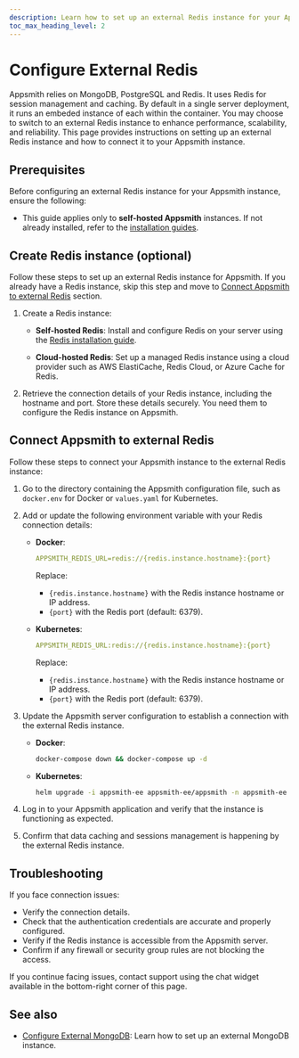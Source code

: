 ```yaml
---
description: Learn how to set up an external Redis instance for your Appsmith application to manage session storage and caching effectively.
toc_max_heading_level: 2
---
```


# Configure External Redis

Appsmith relies on MongoDB, PostgreSQL and Redis. It uses Redis for session management and caching. By default in a single server deployment, it runs an embeded instance of each within the container. You may choose to switch to an external Redis instance to enhance performance, scalability, and reliability. This page provides instructions on setting up an external Redis instance and how to connect it to your Appsmith instance.

## Prerequisites

Before configuring an external Redis instance for your Appsmith instance, ensure the following:

- This guide applies only to **self-hosted Appsmith** instances. If not already installed, refer to the [installation guides](/getting-started/setup/installation-guides).  


## Create Redis instance (optional)

Follow these steps to set up an external Redis instance for Appsmith. If you already have a Redis instance, skip this step and move to [Connect Appsmith to external Redis](#connect-appsmith-to-external-redis) section.

1. Create a Redis instance:
      - **Self-hosted Redis**: Install and configure Redis on your server using the [Redis installation guide](https://redis.io/docs/getting-started/installation/).  

      - **Cloud-hosted Redis**: Set up a managed Redis instance using a cloud provider such as AWS ElastiCache, Redis Cloud, or Azure Cache for Redis.  

2. Retrieve the connection details of your Redis instance, including the hostname and port. Store these details securely. You need them to configure the Redis instance on Appsmith. 

## Connect Appsmith to external Redis

Follow these steps to connect your Appsmith instance to the external Redis instance:

1. Go to the directory containing the Appsmith configuration file, such as `docker.env` for Docker or `values.yaml` for Kubernetes.  

2. Add or update the following environment variable with your Redis connection details:  
   * **Docker**:

      ```yaml
      APPSMITH_REDIS_URL=redis://{redis.instance.hostname}:{port}
      ```  

        Replace:
        - `{redis.instance.hostname}` with the Redis instance hostname or IP address. 
        - `{port}` with the Redis port (default: 6379).  
    * **Kubernetes**:

      ```yaml
      APPSMITH_REDIS_URL:redis://{redis.instance.hostname}:{port}
      ```  
        Replace:
        - `{redis.instance.hostname}` with the Redis instance hostname or IP address. 
        - `{port}` with the Redis port (default: 6379).  

3. Update the Appsmith server configuration to establish a connection with the external Redis instance.  
   - **Docker**:  
     ```bash
     docker-compose down && docker-compose up -d
     ```
   - **Kubernetes**:  
     ```bash
     helm upgrade -i appsmith-ee appsmith-ee/appsmith -n appsmith-ee -f values.yaml
     ```

4. Log in to your Appsmith application and verify that the instance is functioning as expected.  
5. Confirm that data caching and sessions management is happening by the external Redis instance.

## Troubleshooting

If you face connection issues:
- Verify the connection details.
- Check that the authentication credentials are accurate and properly configured.  
- Verify if the Redis instance is accessible from the Appsmith server. 
- Confirm if any firewall or security group rules are not blocking the access. 
      
If you continue facing issues, contact support using the chat widget available in the bottom-right corner of this page.

## See also

- [Configure External MongoDB](/getting-started/setup/instance-configuration/custom-mongodb-redis): Learn how to set up an external MongoDB instance.